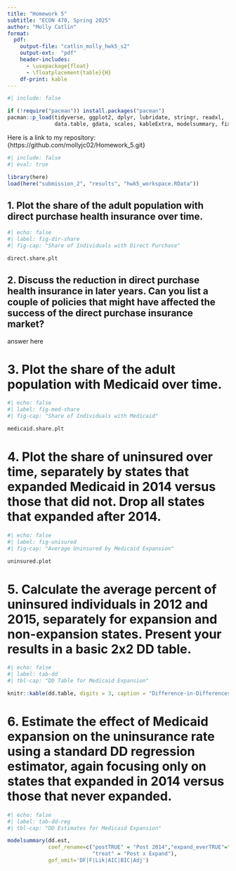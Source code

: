 ```yaml
---
title: "Homework 5"
subtitle: "ECON 470, Spring 2025"
author: "Molly Catlin"
format:
  pdf:
    output-file: "catlin_molly_hwk5_s2"
    output-ext:  "pdf"
    header-includes:
      - \usepackage{float}
      - \floatplacement{table}{H}
    df-print: kable
---
```


```r
#| include: false

if (!require("pacman")) install.packages("pacman")
pacman::p_load(tidyverse, ggplot2, dplyr, lubridate, stringr, readxl, 
               data.table, gdata, scales, kableExtra, modelsummary, fixest)
```

Here is a link to my repository: {https://github.com/mollyjc02/Homework_5.git}


\newpage 


```r
#| include: false
#| eval: true

library(here)
load(here("submission_2", "results", "hwk5_workspace.RData"))
```


\newpage 


## 1. Plot the share of the adult population with direct purchase health insurance over time. 
 

```r
#| echo: false
#| label: fig-dir-share
#| fig-cap: "Share of Individuals with Direct Purchase" 

direct.share.plt
```


\newpage 


## 2. Discuss the reduction in direct purchase health insurance in later years. Can you list a couple of policies that might have affected the success of the direct purchase insurance market? 
answer here 


\newpage 


# 3. Plot the share of the adult population with Medicaid over time. 


```r
#| echo: false
#| label: fig-med-share
#| fig-cap: "Share of Individuals with Medicaid"

medicaid.share.plt
```


\newpage 


# 4. Plot the share of uninsured over time, separately by states that expanded Medicaid in 2014 versus those that did not. Drop all states that expanded after 2014. 


```r
#| echo: false
#| label: fig-unisured 
#| fig-cap: "Average Uninsured by Medicaid Expansion"

uninsured.plot 
```


\newpage 


# 5. Calculate the average percent of uninsured individuals in 2012 and 2015, separately for expansion and non-expansion states. Present your results in a basic 2x2 DD table. 


```r
#| echo: false
#| label: tab-dd
#| tbl-cap: "DD Table for Medicaid Expansion"

knitr::kable(dd.table, digits = 3, caption = "Difference-in-Differences Table of Uninsured Rates")
```


\newpage


# 6. Estimate the effect of Medicaid expansion on the uninsurance rate using a standard DD regression estimator, again focusing only on states that expanded in 2014 versus those that never expanded.


```r
#| echo: false
#| label: tab-dd-reg
#| tbl-cap: "DD Estimates for Medicaid Expansion"

modelsummary(dd.est,
             coef_rename=c("postTRUE" = "Post 2014","expand_everTRUE"="Expand",
                           "treat" = "Post x Expand"),
             gof_omit='DF|F|Lik|AIC|BIC|Adj')
```

